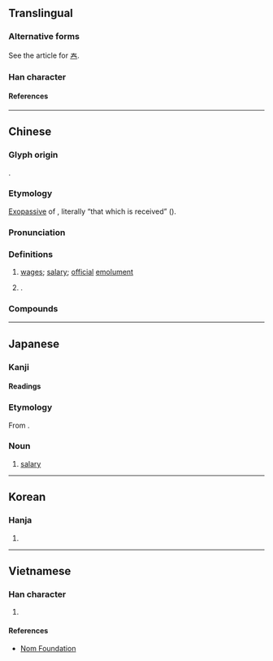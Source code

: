 {{character info}}
==Translingual==
{{CJKV-forms|俸|俸|俸|俸}}

===Alternative forms===
See the article for [[𡗗]].

===Han character===
{{Han char|rn=9|rad=人|as=08|sn=10|four=25253|canj=OQKQ|ids=⿰亻奉}}

====References====
{{Han ref|kx=0106.190|dkj=00734|dj=0227.020|hdz=10169.160|uh=4FF8}}

----

==Chinese==
{{zh-forms|alt=奉}}

===Glyph origin===
{{Han etym}}
{{Han compound|人|alt1=亻|t1=person|奉|ls=psc|c1=s|c2=p}}.

===Etymology===
[[exopassive|Exopassive]] of {{och-l|奉|to receive}}, literally “that which is received” ({{zh-ref|Schuessler, 2007}}).

===Pronunciation===
{{zh-pron
|m=fèng
|m-s=
|c=fung2,fung6
|c-t=fuung2
|g=
|h=pfs=fung;gd=fung4
|j=feng3
|mb=
|md=hóng
|mn=xm,zz,tw:hōng/qz:hǒng
|mn-t=hong6
|w=2fon,3von
|x=hong4
|mc=y
|oc=y
|ma=
|cat=n,pn
}}

===Definitions===
{{zh-hanzi}}

# [[wage]]s; [[salary]]; [[official]] [[emolument]]
# {{surname|zh}}.

===Compounds===
{{zh-der|俸祿|俸點|學俸|俸廩|俸米|俸銀|俸金|加俸|俸給|帶俸差操|年功俸|俸滿|帶俸|官俸|停俸|廉俸|公俸|本俸|減俸|月俸|請俸|罰俸|薪俸|關俸|鶴俸|食俸|終身俸|一時俸|世俸|乾俸|俸入|俸冊|俸券|俸卹|俸工|俸帖|俸廉|俸恤|俸戶|俸料|俸深|俸淺|俸秩|俸稍|俸積|俸粢|俸糈|俸糧|俸絹|俸緞|俸薪|俸請|俸貲|俸資|俸賜|俸鈔|俸錢|俸食|俸餉|俸餘|剋俸|厚俸|吏俸|奪俸|常俸|年俸|廩俸|微俸|恩俸|斷俸|服俸|歲俸|殘俸|清俸|祿俸|秩俸|資俸|賞俸|輟俸|辛俸|進俸|邊俸|隺俸|雙俸}}

----

==Japanese==

===Kanji===
{{ja-kanji|grade=c|rs=人08}}

====Readings====
{{ja-readings
|on=ほう
|kun=ふち-
}}

===Etymology===
{{ja-kanjitab|ほう|yomi=o}}
From {{der|ja|ltc|-}} {{ltc-l|俸}}.

===Noun===
{{ja-noun|ほう}}

# [[salary]]

----

==Korean==

===Hanja===
{{ko-hanja|봉}}

# {{rfdef|ko|sort=人08}}

----

==Vietnamese==

===Han character===
{{vi-readings|reading=[[bổng]], [[bóng]], [[bỗng]], [[vụng]], [[bống]], [[phỗng]]|rs=人08}}

# {{rfdef|vi|sort=人08}}

====References====
* [http://nomfoundation.org/common/nom_details.php?codepoint=4ff8 Nom Foundation]